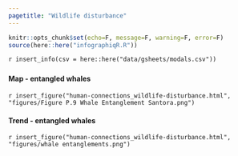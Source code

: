 ```yaml
---
pagetitle: "Wildlife disturbance"
---
```


```r
knitr::opts_chunk$set(echo=F, message=F, warning=F, error=F)
source(here::here("infographiqR.R"))
```

`r insert_info(csv = here::here("data/gsheets/modals.csv"))`


### {.tabset}

#### Map - entangled whales

`r insert_figure("human-connections_wildlife-disturbance.html", "figures/Figure P.9 Whale Entanglement Santora.png")`

#### Trend - entangled whales

`r insert_figure("human-connections_wildlife-disturbance.html", "figures/whale entanglements.png")`
